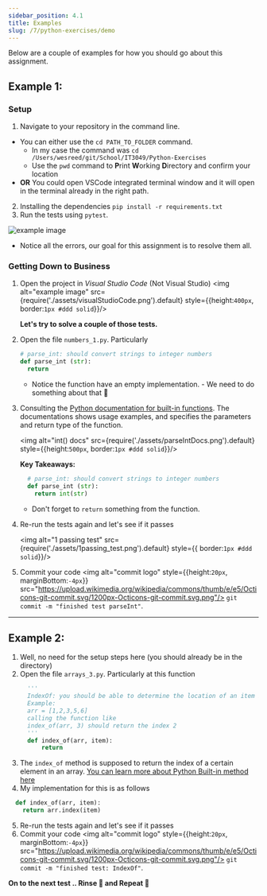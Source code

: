 ```yaml
---
sidebar_position: 4.1
title: Examples
slug: /7/python-exercises/demo
---
```

Below are a couple of examples for how you should go about this assignment.

## Example 1:
### Setup
1. Navigate to your repository in the command line.
  - You can either use the `cd PATH_TO_FOLDER` command.
    - In my case the command was `cd /Users/wesreed/git/School/IT3049/Python-Exercises`
    - Use the `pwd` command to **P**rint **W**orking **D**irectory and confirm your location
  - **OR** You could open VSCode integrated terminal window and it will open in the terminal already in the right path.
2. Installing the dependencies `pip install -r requirements.txt`
3. Run the tests using `pytest`.

  ![example image](assets/failing_tests.png)
  - Notice all the errors, our goal for this assignment is to resolve them all.

### Getting Down to Business
1. Open the project in *Visual Studio Code* (Not Visual Studio)
    <img alt="example image" src={require('./assets/visualStudioCode.png').default} style={{height:`400px`, border:`1px #ddd solid`}}/>

    **Let's try to solve a couple of those tests.**

2. Open the file `numbers_1.py`. Particularly
    ```python
    # parse_int: should convert strings to integer numbers
    def parse_int (str):
      return
    ```
    - Notice the function have an empty implementation. - We need to do something about that 🤔

3. Consulting the [Python documentation for built-in functions](https://docs.python.org/3.10/library/functions.html?highlight=int#int). The documentations shows usage examples, and specifies the parameters and return type of the function.

    <img alt="int() docs" src={require('./assets/parseIntDocs.png').default} style={{height:`500px`, border:`1px #ddd solid`}}/>

    **Key Takeaways:**
      ```python
        # parse_int: should convert strings to integer numbers
        def parse_int (str):
          return int(str)
      ```
      - Don't forget to `return` something from the function.
4. Re-run the tests again and let's see if it passes

    <img alt="1 passing test" src={require('./assets/1passing_test.png').default} style={{ border:`1px #ddd solid`}}/>

5. Commit your code <img alt="commit logo" style={{height:`20px`, marginBottom:`-4px`}} src="https://upload.wikimedia.org/wikipedia/commons/thumb/e/e5/Octicons-git-commit.svg/1200px-Octicons-git-commit.svg.png"/> `git commit -m "finished test parseInt"`.

________________

## Example 2:
1. Well, no need for the setup steps here (you should already be in the directory)
2. Open the file `arrays_3.py`. Particularly at this function
    ```python
      '''
      IndexOf: you should be able to determine the location of an item in an array
      Example:
      arr = [1,2,3,5,6]
      calling the function like
      index_of(arr, 3) should return the index 2
      '''
      def index_of(arr, item):
          return
    ```
3. The `index_of` method is supposed to return the index of a certain element in an array. [You can learn more about Python Built-in method here](https://docs.python.org/3.10/library/array.html?highlight=inde#array.array.index)
4. My implementation for this is as follows
  ```python
    def index_of(arr, item):
      return arr.index(item)
  ```
5. Re-run the tests again and let's see if it passes
6. Commit your code <img alt="commit logo" style={{height:`20px`, marginBottom:`-4px`}} src="https://upload.wikimedia.org/wikipedia/commons/thumb/e/e5/Octicons-git-commit.svg/1200px-Octicons-git-commit.svg.png"/> `git commit -m "finished test: IndexOf"`.


**On to the next test .. Rinse 🧼 and Repeat 🔁**
